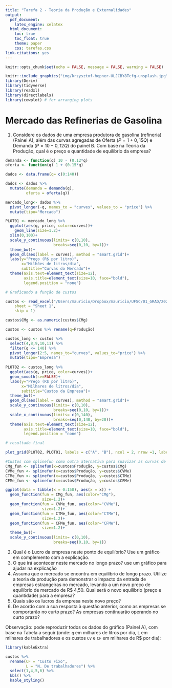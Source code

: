 ```yaml
---
title: "Tarefa 2 - Teoria da Produção e Externalidades"
output: 
  pdf_document:
    latex_engine: xelatex
  html_document:
    toc: true
    toc_float: true
    theme: paper
    css: tarefas.css
link-citations: yes
---
```



```r
knitr::opts_chunk$set(echo = FALSE, message = FALSE, warning = FALSE)
```

```r
knitr::include_graphics("img/krzysztof-hepner-ULJCBY8Tcfg-unsplash.jpg")
library(Deriv)
library(tidyverse)
library(readxl)
library(directlabels)
library(cowplot) # for arranging plots


```

# Mercado das Refinerias de Gasolina

1.  Considere os dados de uma empresa produtora de gasolina (refineria) (Painel A), além das curvas agregadas de Oferta ($P = 1+0,15Q$) e Demanda ($P=10-0,12Q$) do painel B. Com base na Teoria da Produção, qual é o preço e quantidade de equilíbrio da empresa?

```r

demanda <- function(q) 10 - (0.12*q)
oferta <- function(q) 1 + (0.15*q)

dados <- data.frame(q= c(0:140))

dados <- dados %>% 
  mutate(demanda = demanda(q),
         oferta = oferta(q))

mercado_long<- dados %>% 
  pivot_longer(-q, names_to = "curves", values_to = "price") %>% 
  mutate(tipo="Mercado")

PLOT01 <- mercado_long %>% 
  ggplot(aes(q, price, color=curves))+
    geom_line(size=1.2)+
  xlim(0,100)+
  scale_y_continuous(limits= c(0,10),
                     breaks=seq(0,10, by=1))+
  theme_bw()+
  geom_dl(aes(label = curves), method = "smart.grid")+
  labs(y="Preço (R$ por litro)",
       x="Milhões de litros/dia",
       subtitle="Curvas do Mercado")+
  theme(axis.text=element_text(size=12),
        axis.title=element_text(size=10, face="bold"),
        legend.position = "none")

# Graficando a função de custos

custos <- read_excel("/Users/mauricio/Dropbox/mauricio/UFSC/01_GRAD/2020/2020.2/EPS 5222/Aula 08/custos_com_dados.xlsx", 
    sheet = "Sheet 1",
    skip = 1)

custos$CMg <- as.numeric(custos$CMg)

custos <- custos %>% rename(q=Produção)

custos_long <- custos %>% 
  select(4,8,9,10,11) %>% 
  filter(q <= 140) %>% 
  pivot_longer(2:5, names_to="curves", values_to="price") %>% 
  mutate(tipo="Empresa")
  
PLOT02 <- custos_long %>%  
  ggplot(aes(q, price, color=curves))+
  geom_smooth(se=FALSE)+
  labs(y="Preço (R$ por litro)",
       x="Milhares de litros/dia",
       subtitle="Custos da Empresa")+
  theme_bw()+
  geom_dl(aes(label = curves), method = "smart.grid")+
  scale_y_continuous(limits= c(0,10),
                     breaks=seq(0,10, by=1))+
  scale_x_continuous(limits= c(0,140),
                     breaks=seq(0,140, by=20))+
  theme(axis.text=element_text(size=12),
        axis.title=element_text(size=10, face="bold"),
        legend.position = "none")

# resultado final

plot_grid(PLOT02, PLOT01, labels = c("A", "B"), ncol = 2, nrow =1, label_size = 8)

```

```r
#Custos com splinefun como outra aternativa para suavizar as curvas de custos
CMg_fun <- splinefun(x=custos$Produção, y=custos$CMg)
CVMe_fun <- splinefun(x=custos$Produção, y=custos$CVMe)
CTMe_fun <- splinefun(x=custos$Produção, y=custos$CTMe)
CFMe_fun <- splinefun(x=custos$Produção, y=custos$CFMe)

ggplot(data = tibble(x = 0:150), aes(x = x)) +
  geom_function(fun = CMg_fun, aes(color="CMg"), 
                size=1.2)+
  geom_function(fun = CVMe_fun, aes(color="CVMe"),
                size=1.2)+
  geom_function(fun = CTMe_fun, aes(color="CTMe"),
                size=1.2)+
  geom_function(fun = CFMe_fun, aes(color="CFMe"),
                size=1.2)+
  theme_bw()+
  scale_y_continuous(limits= c(0,10),
                     breaks=seq(0,10, by=1))

```

2.  Qual é o Lucro da empresa neste ponto de equilíbrio? Use um gráfico em complemento com a explicação.
3.  O que irá acontecer neste mercado no longo prazo? use um gráfico para ajudar na explicação
4.  Assuma que o mercado se encontra em equilíbrio de longo prazo. Utilize a teoria da produção para demonstrar o impacto da entrada de empresas estrangeiras no mercado, levando a um novo preço de equilíbrio de mercado de R\$ 4,50. Qual será o novo equilíbrio (preço e quantidade) para a empresa?
5.  Quais são os lucros da empresa neste novo preço?
6.  De acordo com a sua resposta à questão anterior, como as empresas se comportarão no curto prazo? As empresas continuarão operando no curto prazo?

Observação: pode reproduzir todos os dados do gráfico (Painel A), com base na Tabela a seguir (onde: `q` em milhares de litros por dia, `L` em milhares de trabalhadores e os custos `CV` e `CF` em milhares de R\$ por dia):

```r
library(kableExtra)

custos %>% 
  rename(CF = "Custo Fixo",
         L = "N. De trabalhadores") %>% 
  select(1,4,5,6) %>% 
  kbl() %>% 
  kable_styling()
  

```

